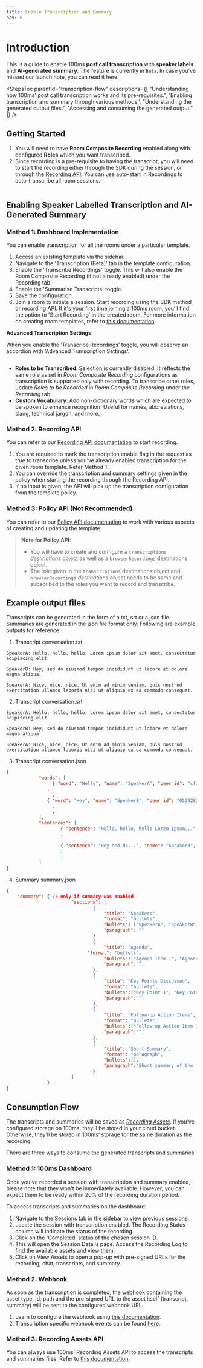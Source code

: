 ```yaml
---
title: Enable Transcription and Summary
nav: 6
---
```


# Introduction

This is a guide to enable 100ms **post call transcription** with **speaker labels** and **AI-generated summary**. The feature is currently in `Beta`. In case you’ve missed our launch note, you can read it here.

<StepsToc
    parentId="transcription-flow"
    descriptions={[
        "Understanding how 100ms' post call transcription works and its pre-requisites.",
        'Enabling transcription and summary through various methods.',
        "Understanding the generated output files.",
        "Accessing and consuming the generated output."
    ]}
/>

<StepsContainer id="transcription-flow">

## Getting Started

1. You will need to have **Room Composite Recording** enabled along with configured **Roles** which you want transcribed.
2. Since recording is a pre-requisite to having the transcript, you will need to start the recording either through the SDK during the session, or through the [Recording API](https://www.100ms.live/docs/server-side/v2/api-reference/recordings/start-recording-for-room). You can use auto-start in Recordings to auto-transcribe all room sessions.

<IMAGE>

## Enabling Speaker Labelled Transcription and AI-Generated Summary

### **Method 1: Dashboard Implementation**

You can enable transcription for all the rooms under a particular template.

1. Access an existing template via the sidebar.
2. Navigate to the 'Transcription (Beta)' tab in the template configuration.
3. Enable the 'Transcribe Recordings' toggle. This will also enable the Room Composite Recording (if not already enabled) under the Recording tab.
4. Enable the 'Summarise Transcripts' toggle.
5. Save the configuration.
6. Join a room to initiate a session. Start recording using the SDK method or recording API. If it's your first time joining a 100ms room, you'll find the option to 'Start Recording' in the created room. For more information on creating room templates, refer to [this documentation](https://www.100ms.live/docs/server-side/v2/api-reference/policy/create-template-via-dashboard).

**Advanced Transcription Settings**

When you enable the ‘Transcribe Recordings’ toggle, you will observe an accordion with ‘Advanced Transcription Settings’.

<IMAGE>

- **Roles to be Transcribed**: Selection is currently disabled. It reflects the same role as set in *Room Composite Recording* configurations as transcription is supported only with recording. To transcribe other roles, update *Roles to be Recorded* in *Room Composite Recording* under the *Recording* tab.
- **Custom Vocabulary**: Add non-dictionary words which are expected to be spoken to enhance recognition. Useful for names, abbreviations, slang, technical jargon, and more.

### **Method 2: Recording API**

You can refer to our [Recording API documentation](https://www.100ms.live/docs/server-side/v2/api-reference/recordings/start-recording-for-room) to start recording.

1. You are required to mark the transcription enable flag in the request as true to transcribe unless you’ve already enabled transcription for the given room template. Refer Method 1.
2. You can override the transcription and summary settings given in the policy when starting the recording through the Recording API.
3. If no input is given, the API will pick up the transcription configuration from the template policy.

### **Method 3: Policy API (Not Recommended)**

You can refer to our [Policy API documentation](https://www.100ms.live/docs/server-side/v2/api-reference/policy/template-object) to work with various aspects of creating and updating the template.

> **Note for Policy API**:
>
> - You will have to create and configure a `transcriptions` *destinations* object as well as a `browserRecordings` destinations object.
> - The role given in the `transcriptions` destinations object and `browserRecordings` *destinations* object needs to be same and subscribed to the roles you want to record and transcribe.

## Example output files

Transcripts can be generated in the form of a txt, srt or a json file. Summaries are generated in the json file format only. Following are example outputs for reference:

1. Transcript conversation.txt
```
SpeakerA: Hello, hello, hello, Lorem ipsum dolor sit amet, consectetur adipiscing elit

SpeakerB: Hey, sed do eiusmod tempor incididunt ut labore et dolore magna aliqua.

SpeakerA: Nice, nice, nice. Ut enim ad minim veniam, quis nostrud exercitation ullamco laboris nisi ut aliquip ex ea commodo consequat.
```

2. Transcript conversation.srt
```
SpeakerA: Hello, hello, hello, Lorem ipsum dolor sit amet, consectetur adipiscing elit

SpeakerB: Hey, sed do eiusmod tempor incididunt ut labore et dolore magna aliqua.

SpeakerA: Nice, nice, nice. Ut enim ad minim veniam, quis nostrud exercitation ullamco laboris nisi ut aliquip ex ea commodo consequat.
```

3. Transcript conversation.json
```json
{
			"words": [
				 { "word": "Hello", "name": "SpeakerA", "peer_id": "cf348192-f1d5-4cdb-9eb3-b62c2649e419", "start_time": "1010", "end_time": "1570"},
			   .
				 .
			   { "word": "Hey", "name": "SpeakerB", "peer_id": "05292829-3603-4a64-be91-5a46abdbd5af", "start_time": "14230", "end_time": "14430"},
				 .
				 .          
			],
			"sentences": [
					{ "sentence": "Hello, hello, hello Lorem Ipsum...", "name": "SpeakerA", "peer_id": "cf348192-f1d5-4cdb-9eb3-b62c2649e419", "start_time": "1010", "end_time": "12870"},													
					.
					.
					{ "sentence": "Hey sed do...", "name": "SpeakerB", "peer_id": "05292829-3603-4a64-be91-5a46abdbd5af", "start_time": "14230", "end_time": "17390"},
					.
					.
			]
}
```

4. Summary summary.json

```json
{
	"summary": { // only if summary was enabled
						"sections": [
								{
									"title": "Speakers", 
									"format": "bullets", 
									"bullets": ["SpeakerA", "SpeakerB"], 
									"paragraph": ""
								}
								{
									"title": "Agenda",
						      "format": "bullets",
									"bullets":["Agenda item 1", "Agenda item 2", ...],
									"paragraph":"",
								},
								{
									"title": "Key Points Discussed",
									"format": "bullets",
									"bullets":["Key Point 1", "Key Point 2", ...],
									"paragraph":"",
								},
								{
									"title": "Follow-up Action Items",
									"format": "bullets",
									"bullets":["Follow-up Action Item 1", "Follow-up Action Item 2", ...],
									"paragraph":"",
								},
								{
									"title": "Short Summary",
									"format": "paragraph",
									"bullets":[],
									"paragraph":"Short summary of the meeting here",
								}
						]
			   }
}
```

## Consumption Flow

The transcripts and summaries will be saved as *[Recording Assets](https://www.100ms.live/docs/server-side/v2/api-reference/recording-assets/overview)*. If you’ve configured storage on 100ms, they’ll be stored in your cloud bucket. Otherwise, they’ll be stored in 100ms’ storage for the same duration as the recording. 

There are three ways to consume the generated transcripts and summaries. 

### **Method 1: 100ms Dashboard**

Once you've recorded a session with transcription and summary enabled, please note that they won't be immediately available. However, you can expect them to be ready within 20% of the recording duration period.

To access transcripts and summaries on the dashboard:

1. Navigate to the Sessions tab in the sidebar to view previous sessions.
2. Locate the session with transcription enabled. The Recording Status column will indicate the status of the recording.
3. Click on the 'Completed' status of the chosen session ID.
4. This will open the Session Details page. Access the Recording Log to find the available assets and view them.
5. Click on View Assets to open a pop-up with pre-signed URLs for the recording, chat, transcripts, and summary.

<GIF>

### **Method 2: Webhook**

As soon as the transcription is completed, the webhook containing the asset type, id, path and the pre-signed URL to the asset itself (transcript, summary) will be sent to the configured webhook URL. 

1. Learn to configure the webhook using [this documentation](https://www.100ms.live/docs/server-side/v2/how-to-guides/configure-webhooks/overview).
2. Transcription specific webhook events can be found [here](https://www.100ms.live/docs/server-side/v2/how-to-guides/configure-webhooks/webhook#transcriptionstartedsuccess).

### **Method 3: Recording Assets API**

You can always use 100ms’ Recording Assets API to access the transcripts and summaries files. Refer to [this documentation](https://www.100ms.live/docs/server-side/v2/api-reference/recording-assets/overview).

</StepsContainer>